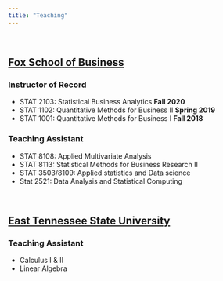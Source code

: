 ```yaml
---
title: "Teaching"
---
```

<br>

<u><h2>Fox School of Business</h2></u>

<h3>Instructor of Record</h3>
<ul>
<li> STAT 2103: Statistical Business Analytics <b> Fall 2020 </b>
<li> STAT 1102: Quantitative Methods for Business II <b>Spring 2019</b>
<li> STAT 1001: Quantitative Methods for Business I <b>Fall 2018 </b>
</ul>


<h3>Teaching Assistant</h3>

<ul>
<li>STAT 8108: Applied Multivariate Analysis
<li>STAT 8113: Statistical Methods for Business Research II
<li>STAT 3503/8109: Applied statistics and Data science
<li>Stat 2521: Data Analysis and Statistical Computing
</ul>
<br>


<u><h2>East Tennessee State University</h2></u>

<h3>Teaching Assistant</h3>
<ul>
<li>Calculus I & II
<li>Linear Algebra
</ul>
